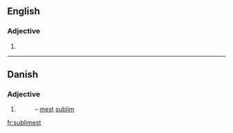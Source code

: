 ==English==

===Adjective===
{{head|en|adjective superlative form}}

# {{en-superlative of|sublime}}

----

==Danish==

===Adjective===
{{head|da|adjective form}}

# {{form of|superlative singular indefinite|sublim|lang=da}}
#: – [[mest]] [[sublim]]

[[fr:sublimest]]